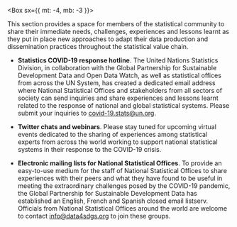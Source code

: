 
<Box sx={{ mt: -4, mb: -3 }}>
  <SharingIcon height={128} />
</Box>

This section provides a space for members of the statistical community to share
their immediate needs, challenges, experiences and lessons learnt as they put in
place new approaches to adapt their data production and dissemination practices
throughout the statistical value chain.

- **Statistics COVID-19 response hotline**. The United Nations Statistics
  Division, in collaboration with the Global Partnership for Sustainable
  Development Data and Open Data Watch, as well as statistical offices from
  across the UN System, has created a dedicated email address where National
  Statistical Offices and stakeholders from all sectors of society can send
  inquiries and share experiences and lessons learnt related to the response of
  national and global statistical systems. Please submit your inquiries to
  <covid-19.stats@un.org>.

- **Twitter chats and webinars**. Please stay tuned for upcoming virtual events
  dedicated to the sharing of experiences among statistical experts from across
  the world working to support national statistical systems in their response to
  the COVID-19 crisis.

- **Electronic mailing lists for National Statistical Offices**. To provide an
  easy-to-use medium for the staff of National Statistical Offices to share
  experiences with their peers and what they have found to be useful in meeting
  the extraordinary challenges posed by the COVID-19 pandemic, the Global
  Partnership for Sustainable Development Data has established an English,
  French and Spanish closed email listserv. Officials from National Statistical
  Offices around the world are welcome to contact <info@data4sdgs.org> to join
  these groups.

